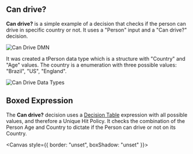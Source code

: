
<Meta title="Use cases/Can drive?" />

## Can drive?

**Can drive?** is a simple example of a decision that checks if the person can drive in specific country
or not. It uses a "Person" input and a "Can drive?" decision.

<p>
  <img src={"/can-drive-dmn.png"} alt="Can Drive DMN" title="Can Drive DMN" />
</p>

It was created a tPerson data type which is a structure with "Country" and "Age" values. The country is a enumeration
with three possible values: "Brazil", "US", "England".

<p>
  <img src={"/can-drive-data-types.png"} alt="Can Drive Data Types" title="Can Drive Data Types" />
</p>

## Boxed Expression

The **Can drive?** decision uses a [Decision Table](/docs/boxed-expressions-decision-table--overview) expression with all possible values, and therefore a Unique
Hit Policy. It checks the combination of the Person Age and Country to dictate if the Person can drive or
not on its Country.

<Canvas style={{ border: "unset", boxShadow: "unset" }}>
  <CanDrive />
</Canvas>
